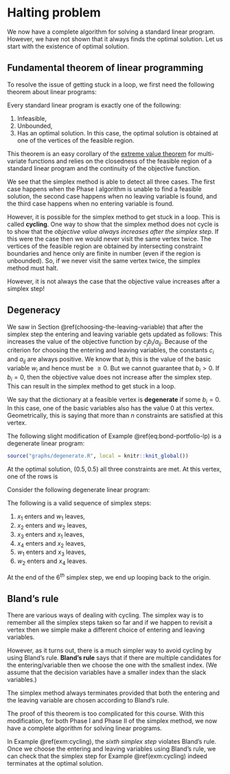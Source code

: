 # Halting problem

We now have a complete algorithm for solving a standard linear program. However, we have not shown that it always finds the optimal solution. Let us start with the existence of optimal solution. 

## Fundamental theorem of linear programming

To resolve the issue of getting stuck in a loop, we first need the following theorem about linear programs:

::: {.theorem name="Fundamental theorem of linear programming"}

Every standard linear program is exactly one of the following: 

1. Infeasible,
2. Unbounded,
3. Has an optimal solution. In this case, the optimal solution is obtained at one of the vertices of the feasible region.

:::

This theorem is an easy corollary of the [extreme value theorem](https://en.wikipedia.org/wiki/Extreme_value_theorem) for multi-variate functions and relies on the closedness of the feasible region of a standard linear program and the continuity of the objective function.

We see that the simplex method is able to detect all three cases. The first case happens when the Phase I algorithm is unable to find a feasible solution, the second case happens when no leaving variable is found, and the third case happens when no entering variable is found. 

However, it is possible for the simplex method to get stuck in a loop. This is called **cycling**. One way to show that the simplex method does not cycle is to show that the *objective value always increases after the simplex step*. If this were the case then we would never visit the same vertex twice. The vertices of the feasible region are obtained by intersecting constraint boundaries and hence only are finite in number (even if the region is unbounded). So, if we never visit the same vertex twice, the simplex method must halt.

However, it is not always the case that the objective value increases after a simplex step!

## Degeneracy


We saw in Section \@ref(choosing-the-leaving-variable) that after the simplex step the entering and leaving variable gets updated as follows: 
\begin{align}
  x_j & \mapsto b_i/a_{ij} \\
  w_i & \mapsto 0.
\end{align}
This increases the value of the objective function by $c_j b_i/a_{ij}$. Because of the criterion for choosing the entering and leaving variables, the constants $c_i$ and $a_{ij}$ are always positive. We know that $b_i$ this is the value of the basic variable $w_i$ and hence must be $\ge 0$. But we cannot guarantee that $b_i > 0$. If $b_i = 0$, then the objective value does not increase after the simplex step. This can result in the simplex method to get stuck in a loop. 

We say that the dictionary at a feasible vertex is **degenerate** if some $b_i = 0$. In this case, one of the basic variables also has the value 0 at this vertex. Geometrically, this is saying that more than $n$ constraints are satisfied at this vertex. 

::: {.example}

The following slight modification of Example \@ref(eq:bond-portfolio-lp) is a degenerate linear program: 

\begin{equation}
  \begin{array}{rrrrrl}
  \mbox{maximize:} & 4x & + & 3y \\
  \mbox{subject to:}
    & 3x & + & 6y & \le & 4.5 \\
    & 2x & + & y & \le & 1.5 \\
    & x & + & y & \le & 1 \\
    & x & , & y & \ge & 0.
  \end{array}
\end{equation}


```r

source("graphs/degenerate.R", local = knitr::knit_global())

```

At the optimal solution, $(0.5, 0.5)$ all three constraints are met. At this vertex, one of the rows is 
\begin{align}
  w_3 &= 0 + 0.33 w_2 + 0.11 w_1.
\end{align}

:::


::: {.example #cycling}

Consider the following degenerate linear program:

\begin{equation}
  \begin{array}{rrrrrrrl}
  \mbox{maximize:} & x_1 & - & 2x_2 & & & - & 2x_4 \\
  \mbox{subject to:}
    & 0.5 x_1 & - & 3.5x_2 & - & 2x_3 & + & 4 x_4 & \le & 0 \\
    & 0.5 x_1 & - & x_2 & - & 0.5 x_3 & + & 0.5 x_4 & \le & 0 \\
    & x_1 & & & & &  &  & \le & 1 \\
    & x_1 & , & x_2 & , & x_3 & , & x_4 & \ge & 0 \\
  \end{array}
\end{equation}

The following is a valid sequence of simplex steps: 

1. $x_1$ enters and $w_1$ leaves,
1. $x_2$ enters and $w_2$ leaves,
1. $x_3$ enters and $x_1$ leaves,
1. $x_4$ enters and $x_2$ leaves,
1. $w_1$ enters and $x_3$ leaves,
1. $w_2$ enters and $x_4$ leaves.

At the end of the $6^{th}$ simplex step, we end up looping back to the origin.

:::

## Bland's rule 

There are various ways of dealing with cycling. The simplex way is to remember all the simplex steps taken so far and if we happen to revisit a vertex then we simple make a different choice of entering and leaving variables.

However, as it turns out, there is a much simpler way to avoid cycling by using Bland's rule. **Bland's rule** says that if there are multiple candidates for the entering/variable then we choose the one with the smallest index. (We assume that the decision variables have a smaller index than the slack variables.)

::: {.theorem name="Bland's rule"}

The simplex method always terminates provided that both the
entering and the leaving variable are chosen according to Bland’s rule.

:::

The proof of this theorem is too complicated for this course. With this modification, for both Phase I and Phase II of the simplex method, we now have a complete algorithm for solving linear programs.

::: {.example}

In Example \@ref(exm:cycling), the *sixth simplex step* violates Bland's rule. Once we choose the entering and leaving variables using Bland's rule, we can check that the simplex step for Example \@ref(exm:cycling) indeed terminates at the optimal solution.

:::